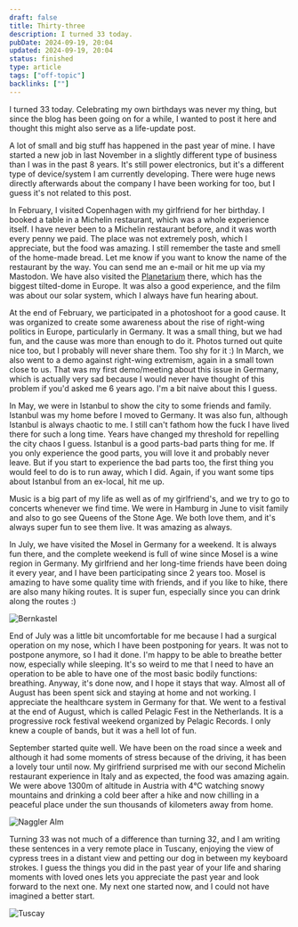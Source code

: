 ```yaml
---
draft: false
title: Thirty-three
description: I turned 33 today.
pubDate: 2024-09-19, 20:04
updated: 2024-09-19, 20:04
status: finished
type: article
tags: ["off-topic"]
backlinks: [""]
---
```


I turned 33 today. Celebrating my own birthdays was never my thing, but since the blog has been going on for a while, I wanted to post it here and thought this might also serve as a life-update post.

A lot of small and big stuff has happened in the past year of mine. I have started a new job in last November in a slightly different type of business than I was in the past 8 years. It's still power electronics, but it's a different type of device/system I am currently developing. There were huge news directly afterwards about the company I have been working for too, but I guess it's not related to this post.

In February, I visited Copenhagen with my girlfriend for her birthday. I booked a table in a Michelin restaurant, which was a whole experience itself. I have never been to a Michelin restaurant before, and it was worth every penny we paid. The place was not extremely posh, which I appreciate, but the food was amazing. I still remember the taste and smell of the home-made bread. Let me know if you want to know the name of the restaurant by the way. You can send me an e-mail or hit me up via my Mastodon. We have also visited the [Planetarium](https://www.planetarium.dk/) there, which has the biggest tilted-dome in Europe. It was also a good experience, and the film was about our solar system, which I always have fun hearing about.

At the end of February, we participated in a photoshoot for a good cause. It was organized to create some awareness about the rise of right-wing politics in Europe, particularly in Germany. It was a small thing, but we had fun, and the cause was more than enough to do it. Photos turned out quite nice too, but I probably will never share them. Too shy for it :) In March, we also went to a demo against right-wing extremism, again in a small town close to us. That was my first demo/meeting about this issue in Germany, which is actually very sad because I would never have thought of this problem if you'd asked me 6 years ago. I'm a bit naive about this I guess.

In May, we were in Istanbul to show the city to some friends and family. Istanbul was my home before I moved to Germany. It was also fun, although Istanbul is always chaotic to me. I still can't fathom how the fuck I have lived there for such a long time. Years have changed my threshold for repelling the city chaos I guess. Istanbul is a good parts-bad parts thing for me. If you only experience the good parts, you will love it and probably never leave. But if you start to experience the bad parts too, the first thing you would feel to do is to run away, which I did. Again, if you want some tips about Istanbul from an ex-local, hit me up.

Music is a big part of my life as well as of my girlfriend's, and we try to go to concerts whenever we find time. We were in Hamburg in June to visit family and also to go see Queens of the Stone Age. We both love them, and it's always super fun to see them live. It was amazing as always.

In July, we have visited the Mosel in Germany for a weekend. It is always fun there, and the complete weekend is full of wine since Mosel is a wine region in Germany. My girlfriend and her long-time friends have been doing it every year, and I have been participating since 2 years too. Mosel is amazing to have some quality time with friends, and if you like to hike, there are also many hiking routes. It is super fun, especially since you can drink along the routes :)

![Bernkastel](../../assets/Bernkastel.jpeg)

End of July was a little bit uncomfortable for me because I had a surgical operation on my nose, which I have been postponing for years. It was not to postpone anymore, so I had it done. I'm happy to be able to breathe better now, especially while sleeping. It's so weird to me that I need to have an operation to be able to have one of the most basic bodily functions: breathing. Anyway, it's done now, and I hope it stays that way. Almost all of August has been spent sick and staying at home and not working. I appreciate the healthcare system in Germany for that. We went to a festival at the end of August, which is called Pelagic Fest in the Netherlands. It is a progressive rock festival weekend organized by Pelagic Records. I only knew a couple of bands, but it was a hell lot of fun.

September started quite well. We have been on the road since a week and although it had some moments of stress because of the driving, it has been a lovely tour until now. My girlfriend surprised me with our second Michelin restaurant experience in Italy and as expected, the food was amazing again. We were above 1300m of altitude in Austria with 4°C watching snowy mountains and drinking a cold beer after a hike and now chilling in a peaceful place under the sun thousands of kilometers away from home.

![Naggler Alm](../../assets/Naggler-Alm.jpeg)

Turning 33 was not much of a difference than turning 32, and I am writing these sentences in a very remote place in Tuscany, enjoying the view of cypress trees in a distant view and petting our dog in between my keyboard strokes. I guess the things you did in the past year of your life and sharing moments with loved ones lets you appreciate the past year and look forward to the next one. My next one started now, and I could not have imagined a better start.

![Tuscay](../../assets/Tuscany.jpeg)